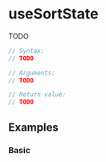 
<Meta title="Hooks/useSortState" component={useSortState} />

# useSortState

TODO

```ts
// Syntax:
// TODO

// Arguments:
// TODO

// Return value:
// TODO
```

## Examples

### Basic

<Canvas>
  <Story story={Basic} />
</Canvas>

<GithubLink path="src/hooks/useSortState/useSortState.ts" />
